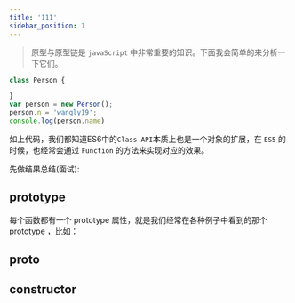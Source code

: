 ```yaml
---
title: '111'
sidebar_position: 1
---
```


> 原型与原型链是 `javaScript` 中非常重要的知识。下面我会简单的来分析一下它们。

```js
class Person {

}
var person = new Person();
person.n = 'wangly19';
console.log(person.name)

```

如上代码，我们都知道ES6中的`Class API`本质上也是一个对象的扩展，在 `ES5` 的时候，也经常会通过 `Function` 的方法来实现对应的效果。

先做结果总结(面试): 

## prototype

每个函数都有一个 prototype 属性，就是我们经常在各种例子中看到的那个 prototype ，比如：


## __proto__


## constructor